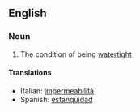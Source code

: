 ==English==

===Noun===
{{en-noun|-}}

#{{rare}} The condition of being [[watertight]]

====Translations====
{{top}}
*Italian: [[impermeabilità]] {{f}}
*Spanish: [[estanquidad]] {{f}}
{{mid}}

{{bottom}}